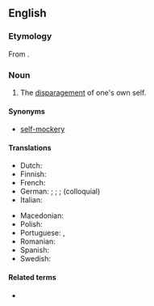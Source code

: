 ==English==
{{wikipedia}}

===Etymology===
From {{af|en|self-|deprecation}}.

===Noun===
{{en-noun|-}}

# The [[disparagement]] of one's own self.

====Synonyms====
* [[self-mockery]]

====Translations====
{{trans-top|disparaging view of oneself}}
* Dutch: {{t+|nl|zelfspot|m}}
* Finnish: {{t+|fi|itseironia}}
* French: {{t+|fr|autodérision|f}}
* German: {{q|humorously}} {{t+|de|Selbstironie|f}}; {{q|otherwise also}} {{t+|de|Selbstkritik|f}}; {{t|de|Selbstherabsetzung|f}}; {{t+|de|Selbstzerfleischung|f}} (colloquial)
* Italian: {{t+|it|autoironia|f}}
{{trans-mid}}
* Macedonian: {{t|mk|самоомаловажување|n}}
* Polish: {{t+|pl|autoironia|f}}
* Portuguese: {{t|pt|autoironia|f}}, {{t|pt|autoderisão|f}}
* Romanian: {{t+|ro|autoironie|f}}
* Spanish: {{t|es|autoironía|f}}
* Swedish: {{t|sv|självironi}}
{{trans-bottom}}

====Related terms====
* {{l|en|self-deprecating}}